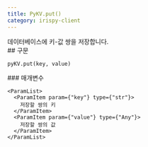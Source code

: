 ```yaml
---
title: PyKV.put()
category: irispy-client
---
```


<Section>
  데이터베이스에 키-값 쌍을 저장합니다.
</Section>
<Section>
  ## 구문

  ~~~py
  pyKV.put(key, value)
  ~~~

  <Section>
    ### 매개변수

    <ParamList>
      <ParamItem param={"key"} type={"str"}>
        저장할 쌍의 키
      </ParamItem>
      <ParamItem param={"value"} type={"Any"}>
        저장할 쌍의 값
      </ParamItem>
    </ParamList>
  </Section>
</Section>
